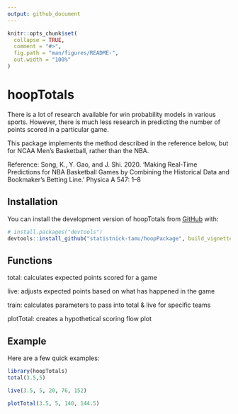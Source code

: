 ```yaml
---
output: github_document
---
```


<!-- README.md is generated from README.Rmd. Please edit that file -->

```r
knitr::opts_chunk$set(
  collapse = TRUE,
  comment = "#>",
  fig.path = "man/figures/README-",
  out.width = "100%"
)
```

# hoopTotals

<!-- badges: start -->
<!-- badges: end -->

There is a lot of research available for win probability models in various sports.
However, there is much less research in predicting the number of points scored in a particular game.

This package implements the method described in the reference below, but 
for NCAA Men's Basketball, rather than the NBA.

Reference:
Song, K., Y. Gao, and J. Shi. 2020. 'Making Real-Time Predictions for NBA Basketball Games 
by Combining the Historical Data and Bookmaker’s Betting Line.' Physica A 547: 1–8


## Installation

You can install the development version of hoopTotals from [GitHub](https://github.com/) with:

``` r
# install.packages("devtools")
devtools::install_github("statistnick-tamu/hoopPackage", build_vignettes = TRUE)
```


## Functions


total: calculates expected points scored for a game

live: adjusts expected points based on what has happened in the game

train: calculates parameters to pass into total & live for specific teams

plotTotal: creates a hypothetical scoring flow plot


## Example

Here are a few quick examples:


```r
library(hoopTotals)
total(3.5,5)
```


```r
live(3.5, 5, 20, 76, 152)
```


```r
plotTotal(3.5, 5, 140, 144.5)
```
